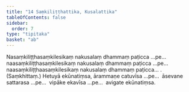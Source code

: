 ```yaml
---
title: "14 Saṃkiliṭṭhattika, Kusalattika"
tableOfContents: false
sidebar:
  order: 7
type: "tipitaka"
basket: "ab"
---
```



<DynamicBreadcrumb />

<Division number="46">

<Paragraph number="109">
Nasaṃkiliṭṭhasaṃkilesikaṃ nakusalaṃ dhammaṃ paṭicca …pe…  naasaṃkiliṭṭhasaṃkilesikaṃ nakusalaṃ dhammaṃ paṭicca …pe…  naasaṃkiliṭṭhaasaṃkilesikaṃ nakusalaṃ dhammaṃ paṭicca… . (Saṃkhittaṃ.)
</Paragraph>

<Paragraph number="110">
Hetuyā ekūnatiṃsa, ārammaṇe catuvīsa …pe…  āsevane sattarasa …pe…  vipāke ekavīsa …pe…  avigate ekūnatiṃsa.
</Paragraph>
</Division>